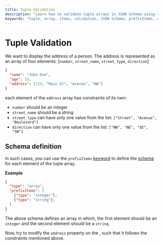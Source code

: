 ```yaml
---
title: Tuple Validation 
description: "Learn how to validate tuple arrays in JSON Schema using the prefixItems keyword to define constraints for each element."
keywords: "tuple, array, items, validation, JSON Schema, prefixItems, constraints"
---
```



# Tuple Validation

We want to display the address of a person. The address is represented as an array of four elements: [`number`, `street_name`, `street_type`, `direction`]


```json highlightLineStart={4}
{
  "name": "John Doe",
  "age": 25,
  "address": [123, "Main St", "Avenue", "NW"]
}
```

each element of the `address` array has constraints of its own:

- `number` should be an integer
- `street_name` should be a string
- `street_type` can have only one value from the list: `["Street", "Avenue", "Boulevard"]`
- `direction` can have only one value from the list: `["NW", "NE", "SE", "SW"]`

## Schema definition

In such cases, you can use the `prefixItems` [keyword](https://json-schema.org/learn/glossary#keyword) to define the [schema](https://json-schema.org/learn/glossary#schema) for each element of the tuple array.

**Example**

```json
{
  "type": "array",
  "prefixItems": [
    {"type": "integer"},
    {"type": "string"},
  ]
}
```

The above schema defines an array in which, the first element should be an `integer` and the second element should be a `string`.

Now, try to modify the `address` property on the <SideEditorLink/>, such that it follows the constraints mentioned above.
